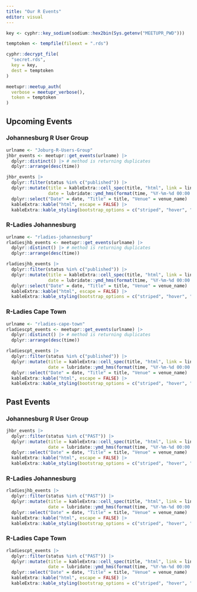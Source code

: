 ```yaml
---
title: "Our R Events"
editor: visual
---
```


```r
key <- cyphr::key_sodium(sodium::hex2bin(Sys.getenv("MEETUPR_PWD")))

temptoken <- tempfile(fileext = ".rds")

cyphr::decrypt_file(
  "secret.rds",
  key = key,
  dest = temptoken
)

meetupr::meetup_auth(
  verbose = meetupr_verbose(),
  token = temptoken
)
```

## Upcoming Events

### Johannesburg R User Group

```r
urlname <- "Joburg-R-Users-Group"
jhbr_events <- meetupr::get_events(urlname) |>
  dplyr::distinct() |> # method is returning duplicates
  dplyr::arrange(desc(time))

jhbr_events |>
  dplyr::filter(status %in% c("published")) |>
  dplyr::mutate(title = kableExtra::cell_spec(title, "html", link = link),
                date = lubridate::ymd_hms(format(time, "%Y-%m-%d 00:00:00"))) |>
  dplyr::select("Date" = date, "Title" = title, "Venue" = venue_name) |>
  kableExtra::kable("html", escape = FALSE) |>
  kableExtra::kable_styling(bootstrap_options = c("striped", "hover", "condensed", "responsive"))
```

### R-Ladies Johannesburg

```r
urlname <- "rladies-johannesburg"
rladiesjhb_events <- meetupr::get_events(urlname) |>
  dplyr::distinct() |> # method is returning duplicates
  dplyr::arrange(desc(time))

rladiesjhb_events |>
  dplyr::filter(status %in% c("published")) |>
  dplyr::mutate(title = kableExtra::cell_spec(title, "html", link = link),
                date = lubridate::ymd_hms(format(time, "%Y-%m-%d 00:00:00"))) |>
  dplyr::select("Date" = date, "Title" = title, "Venue" = venue_name) |>
  kableExtra::kable("html", escape = FALSE) |>
  kableExtra::kable_styling(bootstrap_options = c("striped", "hover", "condensed", "responsive"))
```

### R-Ladies Cape Town

```r
urlname <- "rladies-cape-town"
rladiescpt_events <- meetupr::get_events(urlname) |>
  dplyr::distinct() |> # method is returning duplicates
  dplyr::arrange(desc(time))

rladiescpt_events |>
  dplyr::filter(status %in% c("published")) |>
  dplyr::mutate(title = kableExtra::cell_spec(title, "html", link = link),
                date = lubridate::ymd_hms(format(time, "%Y-%m-%d 00:00:00"))) |>
  dplyr::select("Date" = date, "Title" = title, "Venue" = venue_name) |>
  kableExtra::kable("html", escape = FALSE) |>
  kableExtra::kable_styling(bootstrap_options = c("striped", "hover", "condensed", "responsive"))
```

## Past Events

### Johannesburg R User Group

```r
jhbr_events |>
  dplyr::filter(status %in% c("PAST")) |>
  dplyr::mutate(title = kableExtra::cell_spec(title, "html", link = link),
                date = lubridate::ymd_hms(format(time, "%Y-%m-%d 00:00:00"))) |>
  dplyr::select("Date" = date, "Title" = title, "Venue" = venue_name) |>
  kableExtra::kable("html", escape = FALSE) |>
  kableExtra::kable_styling(bootstrap_options = c("striped", "hover", "condensed", "responsive"))
```

### R-Ladies Johannesburg

```r
rladiesjhb_events |>
  dplyr::filter(status %in% c("PAST")) |>
  dplyr::mutate(title = kableExtra::cell_spec(title, "html", link = link),
                date = lubridate::ymd_hms(format(time, "%Y-%m-%d 00:00:00"))) |>
  dplyr::select("Date" = date, "Title" = title, "Venue" = venue_name) |>
  kableExtra::kable("html", escape = FALSE) |>
  kableExtra::kable_styling(bootstrap_options = c("striped", "hover", "condensed", "responsive"))
```

### R-Ladies Cape Town

```r
rladiescpt_events |>
  dplyr::filter(status %in% c("PAST")) |>
  dplyr::mutate(title = kableExtra::cell_spec(title, "html", link = link),
                date = lubridate::ymd_hms(format(time, "%Y-%m-%d 00:00:00"))) |>
  dplyr::select("Date" = date, "Title" = title, "Venue" = venue_name) |>
  kableExtra::kable("html", escape = FALSE) |>
  kableExtra::kable_styling(bootstrap_options = c("striped", "hover", "condensed", "responsive"))
```
